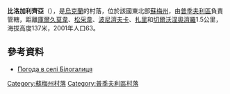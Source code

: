 {{coord|51|16|27|N|33|56|52|E|scale:100000|display=title}}

'''比洛加利齊亞'''（{{lang-uk|Білогалиця}}），是[[烏克蘭|烏克蘭]]的村落，位於該國東北部[[蘇梅州|蘇梅州]]，由[[普季夫利區|普季夫利區]]負責管轄，距離[[庫爾久莫韋|庫爾久莫韋]]、[[松采韋_(普季夫利區)|松采韋]]、[[波尼濟夫卡_(普季夫利區)|波尼濟夫卡]]、[[扎里_(普季夫利區)|扎里]]和[[切爾沃涅奧濟羅_(普季夫利區)|切爾沃涅奧濟羅]]1.5公里，海拔高度137米，2001年人口63。

==參考資料==
* [http://weather.in.ua/ua/symskaja/1295 Погода в селі Білогалиця] {{Wayback|url=http://weather.in.ua/ua/symskaja/1295 |date=20111219234642 }}

{{DEFAULTSORT:Білогалиця}}
[[Category:蘇梅州村落|Category:蘇梅州村落]]
[[Category:普季夫利區村落|Category:普季夫利區村落]]


{{Sumy-geo-stub}}